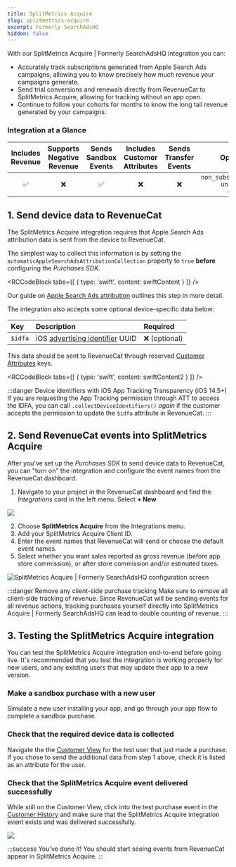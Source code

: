 ```yaml
---
title: SplitMetrics Acquire
slug: splitmetrics-acquire
excerpt: Formerly SearchAdsHQ
hidden: false
---
```

With our SplitMetrics Acquire | Formerly SearchAdsHQ integration you can:

- Accurately track subscriptions generated from Apple Search Ads campaigns, allowing you to know precisely how much revenue your campaigns generate.
- Send trial conversions and renewals directly from RevenueCat to SplitMetrics Acquire, allowing for tracking without an app open.
- Continue to follow your cohorts for months to know the long tail revenue generated by your campaigns.

### Integration at a Glance
| Includes Revenue | Supports Negative Revenue | Sends Sandbox Events | Includes Customer Attributes | Sends Transfer Events |                             Optional Event Types                            |
|:----------------:|:-------------------------:|:--------------------:|:------------------------------:|:---------------------:|:---------------------------------------------------------------------------:|
|         ✅        |             ❌             |           ✅          |                ❌               |           ❌           | `non_subscription_purchase_event` `uncancellation_event` `expiration_event` |

## 1. Send device data to RevenueCat

The SplitMetrics Acquire integration requires that Apple Search Ads attribution data is sent from the device to RevenueCat. 

The simplest way to collect this information is by setting the `automaticAppleSearchAdsAttributionCollection` property to `true` **before** configuring the _Purchases SDK_.


<RCCodeBlock tabs={[
    { type: 'swift', content: swiftContent }
]} />

Our guide on [Apple Search Ads attribution](/integrations/attribution/apple-search-ads) outlines this step in more detail.

The integration also accepts some optional device-specific data below:

| Key     | Description                                                                                                                              | Required     |
| :------ | :--------------------------------------------------------------------------------------------------------------------------------------- | :----------- |
| `$idfa` | iOS [advertising identifier](https://developer.apple.com/documentation/adsupport/asidentifiermanager/1614151-advertisingidentifier) UUID | ❌ (optional) |

This data should be sent to RevenueCat through reserved [Customer Attributes](/customers/customer-attributes) keys. 


<RCCodeBlock tabs={[
    { type: 'swift', content: swiftContent2 }
]} />

:::danger Device identifiers with iOS App Tracking Transparency (iOS 14.5+)
If you are requesting the App Tracking permission through ATT to access the IDFA, you can call `.collectDeviceIdentifiers()` _again_ if the customer accepts the permission to update the `$idfa` attribute in RevenueCat.
:::

## 2. Send RevenueCat events into SplitMetrics Acquire

After you've set up the _Purchases SDK_ to send device data to RevenueCat, you can "turn on" the integration and configure the event names from the RevenueCat dashboard.

1. Navigate to your project in the RevenueCat dashboard and find the _Integrations_ card in the left menu. Select **+ New** 

![](/images/10c29a4-app.revenuecat.com_projects_85ff18c7_collaborators_1_34bfd454a36a9c0617029d310e5dd9bb.png)



2. Choose **SplitMetrics Acquire** from the Integrations menu.
3. Add your SplitMetrics Acquire Client ID.
4. Enter the event names that RevenueCat will send or choose the default event names.
5. Select whether you want sales reported as gross revenue (before app store commission), or after store commission and/or estimated taxes.

![SplitMetrics Acquire | Formerly SearchAdsHQ configuration screen](/images/4059e03-app.revenuecat.com_projects_85ff18c7_integrations_branch_3_e3687bc4ee62d694ebe1664628e0975e.png)

:::danger Remove any client-side purchase tracking
Make sure to remove all client-side tracking of revenue. Since RevenueCat will be sending events for all revenue actions, tracking purchases yourself directly into SplitMetrics Acquire | Formerly SearchAdsHQ can lead to double counting of revenue.
:::

## 3. Testing the SplitMetrics Acquire integration

You can test the SplitMetrics Acquire integration end-to-end before going live. It's recommended that you test the integration is working properly for new users, and any existing users that may update their app to a new version.

### Make a sandbox purchase with a new user

Simulate a new user installing your app, and go through your app flow to complete a sandbox purchase.

### Check that the required device data is collected

Navigate the the [Customer View](/dashboard-and-metrics/customer-history/basic-information) for the test user that just made a purchase. If you chose to send the additional data from step 1 above, check it is listed as an attribute for the user.

### Check that the SplitMetrics Acquire event delivered successfully

While still on the Customer View, click into the test purchase event in the [Customer History](/dashboard-and-metrics/customer-history) and make sure that the SplitMetrics Acquire integration event exists and was delivered successfully. 

![](/images/5469d6b-app.revenuecat.com_activity_40779aaf_event_92499ad6-350b-455a-a2ec-4c28c4ca0b28_2_1e172ac101b3733cf5ddc736ad88c777.png)

:::success You've done it!
You should start seeing events from RevenueCat appear in SplitMetrics Acquire.
:::
